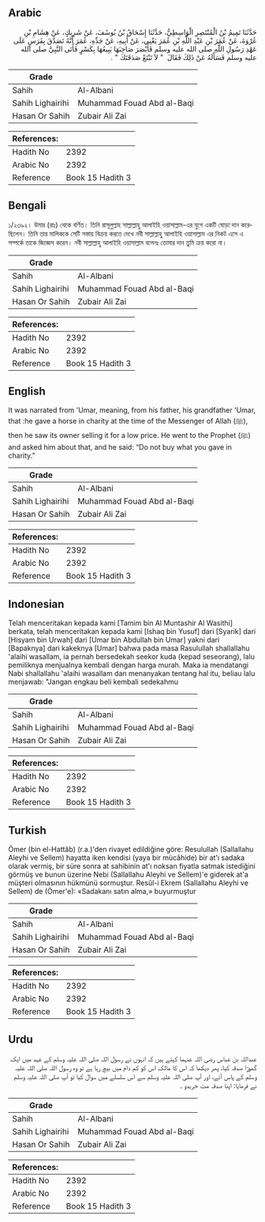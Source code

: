 ## Arabic


<div dir="rtl" lang="ar" style={{fontSize:'larger',backgroundColor:'#f8f9fa',padding:20}}>
حَدَّثَنَا تَمِيمُ بْنُ الْمُنْتَصِرِ الْوَاسِطِيُّ، حَدَّثَنَا إِسْحَاقُ بْنُ يُوسُفَ، عَنْ شَرِيكٍ، عَنْ هِشَامِ بْنِ عُرْوَةَ، عَنْ عُمَرَ بْنِ عَبْدِ اللَّهِ بْنِ عُمَرَ يَعْنِي، عَنْ أَبِيهِ، عَنْ جَدِّهِ، عُمَرَ أَنَّهُ تَصَدَّقَ بِفَرَسٍ عَلَى عَهْدِ رَسُولِ اللَّهِ صلى الله عليه وسلم فَأَبْصَرَ صَاحِبَهَا يَبِيعُهَا بِكَسْرٍ فَأَتَى النَّبِيَّ صلى الله عليه وسلم فَسَأَلَهُ عَنْ ذَلِكَ فَقَالَ ‏ "‏ لاَ تَبْتَعْ صَدَقَتَكَ ‏"‏ ‏.‏
</div>
<div style={{backgroundColor:'#f8f9fa',padding:20, marginBottom: 10}}><table> <thead> <tr> <th>Grade</th> <th></th> </tr> </thead> <tbody> <tr><td>Sahih</td><td>Al-Albani</td></tr><tr><td>Sahih Lighairihi</td><td>Muhammad Fouad Abd al-Baqi</td></tr><tr><td>Hasan Or Sahih</td><td>Zubair Ali Zai</td></tr></tbody></table><table> <thead> <tr> <th>References:</th> <th></th> </tr> </thead> <tbody><tr><td>Hadith No</td><td>2392</td></tr><tr><td>Arabic No</td><td>2392</td></tr><tr><td>Reference</td><td>Book 15 Hadith 3</td></tr></tbody></table></div>

## Bengali


<div dir="ltr" lang="bn" style={{fontSize:'larger',backgroundColor:'#f8f9fa',padding:20}}>
১/২৩৯২। উমার (রাঃ) থেকে বর্ণিত। তিনি রাসূলুল্লাহ সাল্লাল্লাহু আলাইহি ওয়াসাল্লাম-এর যুগে একটি ঘোড়া দান করেছিলেন। তিনি তার মালিককে সেটি সস্তায় বিক্রয় করতে দেখে নবী সাল্লাল্লাহু আলাইহি ওয়াসাল্লাম এর নিকট এসে এ সম্পর্কে তাকে জিজ্ঞেস করেন। নবী সাল্লাল্লাহু আলাইহি ওয়াসাল্লাম বলেনঃ তোমার দান তুমি ক্রয় করো না।
</div>
<div style={{backgroundColor:'#f8f9fa',padding:20, marginBottom: 10}}><table> <thead> <tr> <th>Grade</th> <th></th> </tr> </thead> <tbody> <tr><td>Sahih</td><td>Al-Albani</td></tr><tr><td>Sahih Lighairihi</td><td>Muhammad Fouad Abd al-Baqi</td></tr><tr><td>Hasan Or Sahih</td><td>Zubair Ali Zai</td></tr></tbody></table><table> <thead> <tr> <th>References:</th> <th></th> </tr> </thead> <tbody><tr><td>Hadith No</td><td>2392</td></tr><tr><td>Arabic No</td><td>2392</td></tr><tr><td>Reference</td><td>Book 15 Hadith 3</td></tr></tbody></table></div>

## English


<div dir="ltr" lang="en" style={{fontSize:'larger',backgroundColor:'#f8f9fa',padding:20}}>
It was narrated from 'Umar, meaning, from his father, his grandfather 'Umar, that :he gave a horse in charity at the time of the Messenger of Allah (ﷺ), then he saw its owner selling it for a low price. He went to the Prophet (ﷺ) and asked him about that, and he said: “Do not buy what you gave in charity.”
</div>
<div style={{backgroundColor:'#f8f9fa',padding:20, marginBottom: 10}}><table> <thead> <tr> <th>Grade</th> <th></th> </tr> </thead> <tbody> <tr><td>Sahih</td><td>Al-Albani</td></tr><tr><td>Sahih Lighairihi</td><td>Muhammad Fouad Abd al-Baqi</td></tr><tr><td>Hasan Or Sahih</td><td>Zubair Ali Zai</td></tr></tbody></table><table> <thead> <tr> <th>References:</th> <th></th> </tr> </thead> <tbody><tr><td>Hadith No</td><td>2392</td></tr><tr><td>Arabic No</td><td>2392</td></tr><tr><td>Reference</td><td>Book 15 Hadith 3</td></tr></tbody></table></div>

## Indonesian


<div dir="ltr" lang="id" style={{fontSize:'larger',backgroundColor:'#f8f9fa',padding:20}}>
Telah menceritakan kepada kami [Tamim bin Al Muntashir Al Wasithi] berkata, telah menceritakan kepada kami [Ishaq bin Yusuf] dari [Syarik] dari [Hisyam bin Urwah] dari [Umar bin Abdullah bin Umar] yakni dari [Bapaknya] dari kakeknya [Umar] bahwa pada masa Rasulullah shallallahu 'alaihi wasallam, ia pernah bersedekah seekor kuda (kepad seseorang), lalu pemiliknya menjualnya kembali dengan harga murah. Maka ia mendatangi Nabi shallallahu 'alaihi wasallam dan menanyakan tentang hal itu, beliau lalu menjawab: "Jangan engkau beli kembali sedekahmu
</div>
<div style={{backgroundColor:'#f8f9fa',padding:20, marginBottom: 10}}><table> <thead> <tr> <th>Grade</th> <th></th> </tr> </thead> <tbody> <tr><td>Sahih</td><td>Al-Albani</td></tr><tr><td>Sahih Lighairihi</td><td>Muhammad Fouad Abd al-Baqi</td></tr><tr><td>Hasan Or Sahih</td><td>Zubair Ali Zai</td></tr></tbody></table><table> <thead> <tr> <th>References:</th> <th></th> </tr> </thead> <tbody><tr><td>Hadith No</td><td>2392</td></tr><tr><td>Arabic No</td><td>2392</td></tr><tr><td>Reference</td><td>Book 15 Hadith 3</td></tr></tbody></table></div>

## Turkish


<div dir="ltr" lang="tr" style={{fontSize:'larger',backgroundColor:'#f8f9fa',padding:20}}>
Ömer (bin el-Hattâb) (r.a.)'den rivayet edildiğine göre: Resulullah (Sallallahu Aleyhi ve Sellem) hayatta iken kendisi (yaya bir mücâhide) bir at'ı sadaka olarak vermiş, bir süre sonra at sahibinin at'ı noksan fiyatla satmak istediğini görmüş ve bunun üzerine Nebi (Sallallahu Aleyhi ve Sellem)'e giderek at'a müşteri olmasının hükmünü sormuştur. Resûl-i Ekrem (Sallallahu Aleyhi ve Sellem) de (Ömer'e): «Sadakanı satın alma,» buyurmuştur
</div>
<div style={{backgroundColor:'#f8f9fa',padding:20, marginBottom: 10}}><table> <thead> <tr> <th>Grade</th> <th></th> </tr> </thead> <tbody> <tr><td>Sahih</td><td>Al-Albani</td></tr><tr><td>Sahih Lighairihi</td><td>Muhammad Fouad Abd al-Baqi</td></tr><tr><td>Hasan Or Sahih</td><td>Zubair Ali Zai</td></tr></tbody></table><table> <thead> <tr> <th>References:</th> <th></th> </tr> </thead> <tbody><tr><td>Hadith No</td><td>2392</td></tr><tr><td>Arabic No</td><td>2392</td></tr><tr><td>Reference</td><td>Book 15 Hadith 3</td></tr></tbody></table></div>

## Urdu


<div dir="rtl" lang="ur" style={{fontSize:'larger',backgroundColor:'#f8f9fa',padding:20}}>
عبداللہ بن عباس رضی اللہ عنہما کہتے ہیں کہ انہوں نے رسول اللہ صلی اللہ علیہ وسلم کے عہد میں ایک گھوڑا صدقہ کیا، پھر دیکھا کہ اس کا مالک اس کو کم دام میں بیچ رہا ہے تو وہ رسول اللہ صلی اللہ علیہ وسلم کے پاس آئے، اور آپ صلی اللہ علیہ وسلم سے اس سلسلے میں سوال کیا تو آپ صلی اللہ علیہ وسلم نے فرمایا: اپنا صدقہ مت خریدو ۔
</div>
<div style={{backgroundColor:'#f8f9fa',padding:20, marginBottom: 10}}><table> <thead> <tr> <th>Grade</th> <th></th> </tr> </thead> <tbody> <tr><td>Sahih</td><td>Al-Albani</td></tr><tr><td>Sahih Lighairihi</td><td>Muhammad Fouad Abd al-Baqi</td></tr><tr><td>Hasan Or Sahih</td><td>Zubair Ali Zai</td></tr></tbody></table><table> <thead> <tr> <th>References:</th> <th></th> </tr> </thead> <tbody><tr><td>Hadith No</td><td>2392</td></tr><tr><td>Arabic No</td><td>2392</td></tr><tr><td>Reference</td><td>Book 15 Hadith 3</td></tr></tbody></table></div>